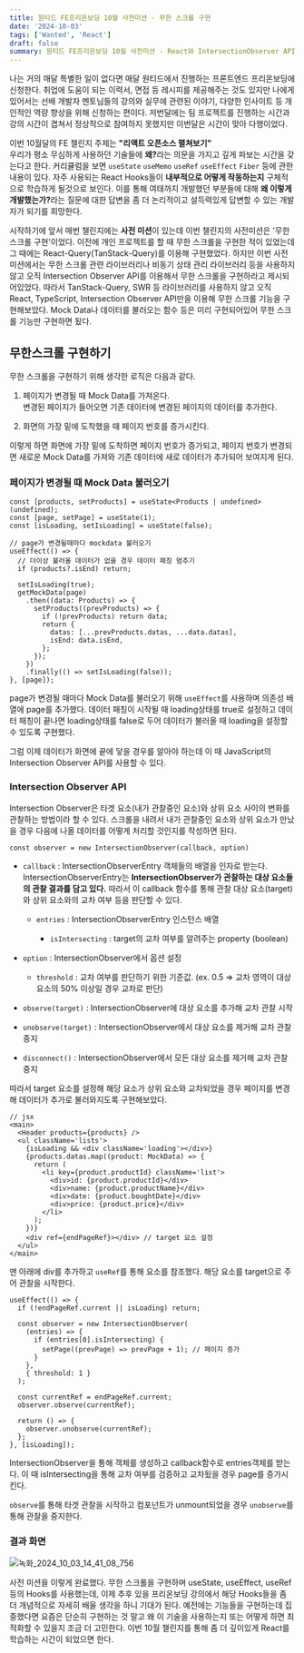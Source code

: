 ```yaml
---
title: 원티드 FE프리온보딩 10월 사전미션 - 무한 스크롤 구현
date: '2024-10-03'
tags: ['Wanted', 'React']
draft: false
summary: 원티드 FE프리온보딩 10월 사전미션 - React와 IntersectionObserver API를 이용한 무한 스크롤 구현
---
```


나는 거의 매달 특별한 일이 없다면 매달 원티드에서 진행하는 프론트엔드 프리온보딩에 신청한다.
취업에 도움이 되는 이력서, 면접 등 레시피를 제공해주는 것도 있지만 나에게 있어서는 선배 개발자 멘토님들의 강의와
실무에 관련된 이야기, 다양한 인사이트 등 개인적인 역량 향상을 위해 신청하는 편이다.
저번달에는 팀 프로젝트를 진행하는 시간과 강의 시간이 겹쳐서 정상적으로 참여하지 못했지만 이번달은 시간이 맞아 다행이었다.

이번 10월달의 FE 챌린지 주제는 <b>"리액트 오픈소스 펼쳐보기"</b>  
우리가 평소 무심하게 사용하던 기술들에 <b>왜?</b>라는 의문을 가지고 깊게 파보는 시간을 갖는다고 한다.
커리큘럼을 보면 `useState` `useMemo` `useRef` `useEffect` `Fiber` 등에 관한 내용이 있다.
자주 사용되는 React Hooks들이 <b>내부적으로 어떻게 작동하는지</b> 구체적으로 학습하게 될것으로 보인다.
이를 통해 여태까지 개발했던 부분들에 대해 <b>왜 이렇게 개발했는가?</b>라는 질문에 대한 답변을
좀 더 논리적이고 설득력있게 답변할 수 있는 개발자가 되기를 희망한다.

시작하기에 앞서 매번 챌린지에는 <b>사전 미션</b>이 있는데 이번 챌린지의 사전미션은 '무한 스크롤 구현'이었다.
이전에 개인 프로젝트를 할 때 무한 스크롤을 구현한 적이 있었는데 그 때에는 React-Query(TanStack-Query)를 이용해 구현했었다.
하지만 이번 사전미션에서는 무한 스크롤 관련 라이브러리나 비동기 상태 관리 라이브러리 등을 사용하지 않고
오직 Intersection Observer API를 이용해서 무한 스크롤을 구현하라고 제시되어있었다.
따라서 TanStack-Query, SWR 등 라이브러리를 사용하지 않고 오직 React, TypeScript, Intersection Observer API만을 이용해
무한 스크롤 기능을 구현해보았다. Mock Data나 데이터를 불러오는 함수 등은 미리 구현되어있어 무한 스크롤 기능만 구현하면 됬다.

## 무한스크롤 구현하기

무한 스크롤을 구현하기 위해 생각한 로직은 다음과 같다.

1. 페이지가 변경될 때 Mock Data를 가져온다.  
   변경된 페이지가 들어오면 기존 데이터에 변경된 페이지의 데이터를 추가한다.

2. 화면의 가장 밑에 도착했을 때 페이지 번호를 증가시킨다.

이렇게 하면 화면에 가장 밑에 도착하면 페이지 번호가 증가되고,
페이지 번호가 변경되면 새로운 Mock Data를 가져와 기존 데이터에 새로 데이터가 추가되어 보여지게 된다.

### 페이지가 변경될 때 Mock Data 불러오기

```
const [products, setProducts] = useState<Products | undefined>(undefined);
const [page, setPage] = useState(1);
const [isLoading, setIsLoading] = useState(false);

// page가 변경될때마다 mockdata 불러오기
useEffect(() => {
  // 더이상 불러올 데이터가 없을 경우 데이터 패칭 멈추기
  if (products?.isEnd) return;

  setIsLoading(true);
  getMockData(page)
    .then((data: Products) => {
      setProducts((prevProducts) => {
        if (!prevProducts) return data;
        return {
          datas: [...prevProducts.datas, ...data.datas],
          isEnd: data.isEnd,
        };
      });
    })
    .finally(() => setIsLoading(false));
}, [page]);
```

page가 변경될 때마다 Mock Data를 불러오기 위해 `useEffect`를 사용하며 의존성 배열에 page를 추가했다.
데이터 패칭이 시작될 때 loading상태를 true로 설정하고 데이터 패칭이 끝나면 loading상태를 false로 두어
데이터가 불러올 때 loading을 설정할 수 있도록 구현했다.

그럼 이제 데이터가 화면에 끝에 닿을 경우를 알아야 하는데 이 때 JavaScript의 Intersection Observer API를 사용할 수 있다.

### Intersection Observer API

Intersection Observer은 타겟 요소(내가 관찰중인 요소)와 상위 요소 사이의 변화를 관찰하는 방법이라 할 수 있다.
스크롤을 내려서 내가 관찰중인 요소와 상위 요소가 만났을 경우 다음에 나올 데이터를 어떻게 처리할 것인지를 작성하면 된다.

```
const observer = new IntersectionObserver(callback, option)
```

- `callback` : IntersectionObserverEntry 객체들의 배열을 인자로 받는다.
  IntersectionObserverEntry는 <b>IntersectionObserver가 관찰하는 대상 요소들의 관찰 결과를 담고 있다.</b>
  따라서 이 callback 함수를 통해 관찰 대상 요소(target)와 상위 요소와의 교차 여부 등을 판단할 수 있다.

  - `entries` : IntersectionObserverEntry 인스턴스 배열

    - `isIntersecting` : target의 교차 여부를 알려주는 property (boolean)

- `option` : IntersectionObserver에서 옵션 설정

  - `threshold` : 교차 여부를 판단하기 위한 기준값. (ex. 0.5 => 교차 영역이 대상 요소의 50% 이상일 경우 교차로 판단)

- `observe(target)` : IntersectionObserver에 대상 요소를 추가해 교차 관찰 시작
- `unobserve(target)` : IntersectionObserver에서 대상 요소를 제거해 교차 관찰 중지
- `disconnect()` : IntersectionObserver에서 모든 대상 요소를 제거해 교차 관찰 중지

따라서 target 요소를 설정해 해당 요소가 상위 요소와 교차되었을 경우 페이지를 변경해 데이터가 추가로 불러와지도록 구현해보았다.

```
// jsx
<main>
  <Header products={products} />
  <ul className='lists'>
    {isLoading && <div className='loading'></div>}
    {products.datas.map((product: MockData) => {
      return (
        <li key={product.productId} className='list'>
          <div>id: {product.productId}</div>
          <div>name: {product.productName}</div>
          <div>date: {product.boughtDate}</div>
          <div>price: {product.price}</div>
        </li>
      );
    })}
    <div ref={endPageRef}></div> // target 요소 설정
  </ul>
</main>
```

맨 아래에 div를 추가하고 `useRef`를 통해 요소를 참조했다. 해당 요소를 target으로 주어 관찰을 시작한다.

```
useEffect(() => {
  if (!endPageRef.current || isLoading) return;

  const observer = new IntersectionObserver(
    (entries) => {
      if (entries[0].isIntersecting) {
        setPage((prevPage) => prevPage + 1); // 페이지 증가
      }
    },
    { threshold: 1 }
  );

  const currentRef = endPageRef.current;
  observer.observe(currentRef);

  return () => {
    observer.unobserve(currentRef);
  };
}, [isLoading]);
```

IntersectionObserver을 통해 객체를 생성하고 callback함수로 entries객체를 받는다.
이 때 isIntersecting을 통해 교차 여부를 검증하고 교차됬을 경우 page를 증가시킨다.

`observe`를 통해 타겟 관찰을 시작하고 컴포넌트가 unmount되었을 경우 `unobserve`를 통해 관찰을 중지한다.

### 결과 화면

![녹화_2024_10_03_14_41_08_756](https://github.com/user-attachments/assets/ba6cd76b-525e-405c-8100-4f2f0707f7dc)

사전 미션을 이렇게 완료했다. 무한 스크롤을 구현하며 useState, useEffect, useRef 등의 Hooks를 사용했는데,
이제 추후 있을 프리온보딩 강의에서 해당 Hooks들을 좀 더 개념적으로 자세히 배울 생각을 하니 기대가 된다.
예전에는 기능들을 구현하는데 집중했다면 요즘은 단순히 구현하는 것 말고 왜 이 기술을 사용하는지 또는 어떻게 하면 최적화할 수 있을지 조금 더 고민한다.
이번 10월 챌린지를 통해 좀 더 깊이있게 React를 학습하는 시간이 되었으면 한다.

